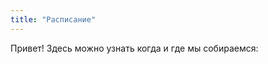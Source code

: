 ```yaml
---
title: "Расписание"
---
```


Привет! Здесь можно узнать когда и где мы собираемся:

<div data-tockify-component="calendar" data-tockify-calendar="ds.club.events"></div>
<script data-cfasync="false" data-tockify-script="embed" src="https://public.tockify.com/browser/embed.js"></script>